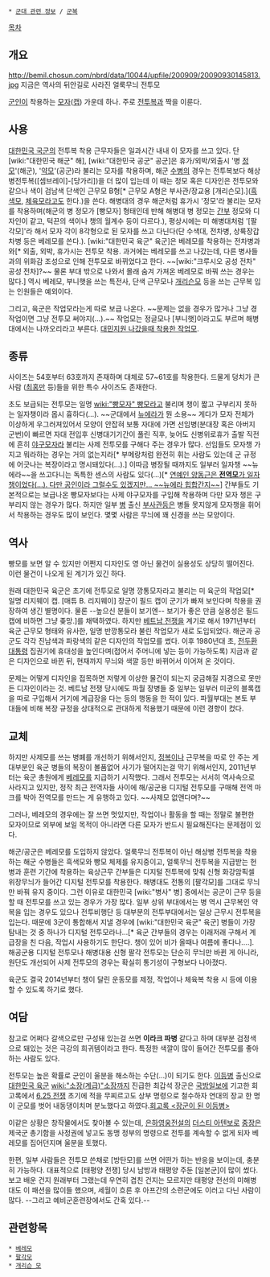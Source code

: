  * [[군대 관련 정보]] / [[군복]]

[[목차]]
== 개요 ==
http://bemil.chosun.com/nbrd/data/10044/upfile/200909/20090930145813.jpg
지금은 역사의 뒤안길로 사라진 얼룩무늬 전투모

[[군인]]이 착용하는 [[모자]]([[캡]]) 가운데 하나. 주로 [[전투복]]과 짝을 이룬다.

== 사용 ==
[[대한민국 국군]]의 전투복 착용 근무자들은 일과시간 내내 이 모자를 쓰고 있다. 단 [wiki:"대한민국 해군" 해], [wiki:"대한민국 공군" 공군]은 휴가/외박/외출시 '병 [[정모]]'(해군), '[[약모]]'(공군)라 불리는 모자를 착용하며, 해군 [[수병]]의 경우는 전투복보다 해상병전투복([셈브레이]-[당가리])을 더 많이 입는데 이 때는 정모 혹은 디자인은 전투모와 같으나 색이 검남색 단색인 근무모 B형[* 근무모 A형은 부사관/장교용 [개리슨모].]([[흑색모]], [[체육모]]라고도 한다.)을 쓴다. 해병대의 경우 해군처럼 휴가시 '정모'라 불리는 모자를 착용하며(해군의 병 정모가 [빵모자] 형태인데 반해 해병대 병 정모는 [[간부]] 정모와 디자인이 같고, 턱끈의 색이나 챙의 월계수 등이 다르다.), 평상시에는 미 해병대처럼 '[팔각모]'라 해서 모자 각이 8각형으로 된 모자를 쓰고 다닌다(단 수색대, 전차병, 상륙장갑차병 등은 베레모를 쓴다.). [wiki:"대한민국 육군" 육군]은 베레모를 착용하는 전차병과와[* 외출, 외박, 휴가시는 전투모 착용. 과거에는 베레모를 쓰고 나갔는데, 다른 병사들과의 위화감 조성으로 인해 전투모로 바뀌었다고 한다. ~~[wiki:"크루시오 공성 전차" 공성 전차]?~~ 물론 부대 밖으로 나와서 몰래 숨겨 가져온 베레모로 바꿔 쓰는 경우는 많다.] 역시 베레모, 부니햇을 쓰는 특전사, 단색 근무모나 [[개리슨모]] 등을 쓰는 근무복 입는 인원들은 예외이다.

그리고, 육군은 작업모라는게 따로 보급 나온다. ~~문제는 없을 경우가 많거나 그냥 경작업이면 그냥 전투모 써야지(…).~~ 작업모는 정글모나 [부니햇]이라고도 부르며 해병대에서는 나까오리라고 부른다. [http://nanumnews.com/sub_read.html?uid=30158&section=sc206 대민지원 나갔을때 착용한 작업모].

== 종류 ==
사이즈는 54호부터 63호까지 존재하며 대체로 57~61호를 착용한다. 드물게 덩치가 큰 사람 ([[최홍만]] 등)들을 위한 특수 사이즈도 존재한다.

초도 보급되는 전투모는 일명 [[wiki:"빵모자" 빵모]]라고 불리며 챙이 짧고 구부리지 못하는 일자챙이라 몹시 흉하다(…). ~~군대에서 [[뉴에라]]가 뭔 소용~~ 게다가 모자 전체가 이상하게 우그러져있어서 모양이 안잡혀 보통 자대에 가면 선임병(분대장 혹은 아버지 군번)이 빠르면 자대 전입후 신병대기기간이 풀린 직후, 늦어도 신병위로휴가 출발 직전에 흔히 [[야구모자]]라 불리는 사제 전투모를 구해다 주는 경우가 많다. 선임들도 모자챙 가지고 뭐라하는 경우는 거의 없는지라[* 부메랑처럼 완전히 휘는 사람도 있는데 군 규정에 어긋나는 복장이라고 명시돼있다(…).] 이따금 병장될 때까지도 일부러 일자챙 ~~뉴에라~~을 쓰고다니는 독특한 센스의 사람도 있다(…)[* [http://artsnews.mk.co.kr/news/69059 연예인 양동근은 '''전역모'''가 일자챙이었다(…). 다만 공인이라 그럴수도 있겠지만… ~~뉴에라 힙합간지~~]] 간부들도 기본적으로는 보급나온 빵모자보다는 사제 야구모자를 구입해 착용하며 다만 모자 챙은 구부리지 않는 경우가 많다. 하지만 일부 [[병]] 출신 [[부사관]]등은 병들 못지않게 모자챙을 휘어서 착용하는 경우도 많이 보인다. 몇몇 사람은 무늬에 꽤 신경을 쓰는 모양이다.

== 역사 ==
빵모를 보면 알 수 있지만 어쩐지 디자인도 영 아닌 물건이 실용성도 상당히 떨어진다. 이런 물건이 나오게 된 계기가 있긴 하다.

원래 대한민국 육군은 초기에 전투모로 일명 깡통모자라고 불리는 미 육군의 작업모[* 일명 리지웨이 캡. [매튜 B. 리지웨이] 장군이 필드 캡이 군기가 빠져 보인다며 착용을 권장하여 생긴 별명이다. 물론 --높으신 분들이 보기엔-- 보기가 좋은 만큼 실용성은 필드 캡에 비하면 그냥 좆망.]를 채택하였다. 하지만 [[베트남 전쟁]]을 계기로 해서 1971년부터 육군 근무모 형태와 유사한, 일명 반깡통모라 불린 작업모가 새로 도입되었다. 해군과 공군도 각각 진남색과 파랑색의 같은 디자인의 작업모를 썼다. 이후 1980년대 초, [[전두환]] [[대통령]] 집권기에 휴대성을 높인다며(접어서 주머니에 넣는 등이 가능하도록) 지금과 같은 디자인으로 바뀐 뒤, 현재까지 무늬와 색깔 등만 바뀌어서 이어져 온 것이다.

문제는 어떻게 디자인을 접목하면 저렇게 이상한 물건이 되는지 궁금해질 지경으로 못만든 디자인이라는 것. 베트남 전쟁 당시에도 파월 장병들 중 일부는 일부러 미군의 블록캡을 따로 구입해서 거기에 계급장을 다는 등의 행동을 한 적이 있다. 파월부대는 본토 부대들에 비해 복장 규정을 상대적으로 관대하게 적용했기 때문에 이런 경향이 컸다.

== 교체 ==
하지만 사제모를 쓰는 병폐를 개선하기 위해서인지, [[정복]]이나 근무복을 따로 안 주는 게 대부분인 육군 병들의 복장이 볼품없어 사기가 떨어지는걸 막기 위해서인지, 2011년부터는 육군 총원에게 [[베레모]]를 지급하기 시작했다. 그래서 전투모는 서서히 역사속으로 사라지고 있지만, 정작 최근 전역자들 사이에 해/공군용 디지털 전투모를 구매해 전역 마크를 박아 전역모를 만드는 게 유행하고 있다. ~~사제모 없앤다며?~~

그러나, 베레모의 경우에는 잘 쓰면 멋있지만, 작업이나 활동을 할 때는 정말로 불편한 모자이므로 외부에 보일 목적이 아니라면 다른 모자가 반드시 필요해진다는 문제점이 있다.

해군/공군은 베레모를 도입하지 않았다. 얼룩무늬 전투복이 아닌 해상병 전투복을 착용하는 해군 수병들은 흑색모와 빵모 체제를 유지중이고, 얼룩무늬 전투복을 지급받는 헌병과 훈련 기간에 착용하는 육상근무 간부들은 디지털 전투복에 맞춰 신형 화강암픽셀 위장무늬가 들어간 디지털 전투모를 착용한다. 해병대도 전통의 [팔각모]를 그대로 무늬만 바꿔 유지 중이다. 그런 이유로 대한민국 [wiki:"병사" 병] 중에서는 공군이 근무 등을 할 때 전투모를 쓰고 있는 경우가 가장 많다. 일부 상위 부대에서는 병 역시 근무복인 약복을 입는 경우도 있으나 전투비행단 등 대부분의 전투부대에서는 일상 근무시 전투복을 입는다. 때문에 3군이 통합해서 지낼 경우에 [wiki:"대한민국 육군" 육군] 병들이 가장 탐내는 것 중 하나가 디지털 전투모라나…[* 육군 간부들의 경우는 이래저래 구해서 계급장을 친 다음, 작업시 사용하기도 한단다. 챙이 있어 비가 올때나 여름에 좋다나….]. 해공군용 디지털 전투모나 해병대용 신형 팔각 전투모는 단순히 무늬만 바뀐 게 아니라, 원단도 개선되어 사제 전투모의 경우는 확실히 통기성이 구형보다 나아졌다.

육군도 결국 2014년부터 챙이 달린 운동모를 제정, 작업이나 체육복 착용 시 등에 이용할 수 있도록 하기로 했다.
== 여담 ==
참고로 어쩌다 갈색으로만 구성돼 있는걸 쓰면 '''이라크 파병''' 같다고 하며 대부분 검정색으로 돼있는 것은 극강의 희귀템이라고 한다. 특정한 색깔이 많이 들어간 전투모를 좋아하는 사람도 있다. 

전투모는 높은 확률로 군인이 울분을 해소하는 수단(…)이 되기도 한다. [[이등병]] 출신으로 [[대한민국 육군]] [[wiki:"소장(계급)"소장]]까지 진급한 최갑석 장군은 [[국방일보]]에 기고한 회고록에서 [[6.25 전쟁]] 초기에 적을 무찌르고도 상부 명령으로 철수하자 연대의 장교 한 명이 군모를 벗어 내동댕이치며 분노했다고 하였다.[http://blog.naver.com/liskangel/140021432587 회고록 <장군이 된 이등병>]

이같은 상황은 창작물에서도 찾아볼 수 있는데, [[은하영웅전설]]의 [[더스티 아텐보로]] [[중장]]은 제국군 총기함을 사정권에 넣고도 동맹 정부의 명령으로 전투를 계속할 수 없게 되자 베레모를 집어던지며 울분을 토했다.

한편, 일부 사람들은 전투모 쓴채로 [방탄모]를 쓰면 어떤가 하는 반응을 보이는데, 충분히 가능하다. 대표적으로 [태평양 전쟁] 당시 남방과 태평양 주둔 [일본군]이 많이 썼다. 보고 배운 건지 원래부터 그랬는데 우연히 겹친 건지는 모르지만 태평양 전선의 미해병대도 이 패션을 많이들 했으며, 세월이 흐른 후 아프간의 소련군에도 이러고 다닌 사람이 많다. --그리고 예비군훈련장에서도 간혹 있다.--
== 관련항목 ==
 * [[베레모]]
 * [[팔각모]]
 * [[개리슨 모]]
